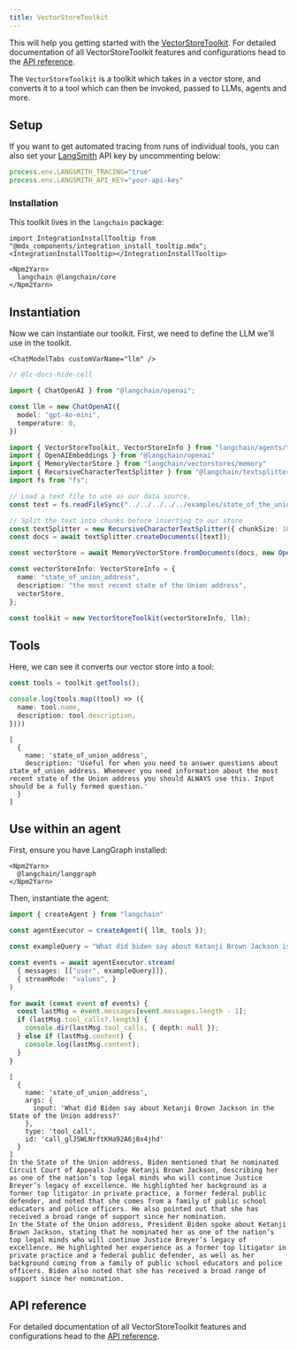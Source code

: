 ```yaml
---
title: VectorStoreToolkit
---
```


This will help you getting started with the [VectorStoreToolkit](/oss/langchain/tools#toolkits). For detailed documentation of all VectorStoreToolkit features and configurations head to the [API reference](https://api.js.langchain.com/classes/langchain.agents.VectorStoreToolkit.html).

The `VectorStoreToolkit` is a toolkit which takes in a vector store, and converts it to a tool which can then be invoked, passed to LLMs, agents and more.

## Setup

If you want to get automated tracing from runs of individual tools, you can also set your [LangSmith](https://docs.smith.langchain.com/) API key by uncommenting below:

```typescript
process.env.LANGSMITH_TRACING="true"
process.env.LANGSMITH_API_KEY="your-api-key"
```

### Installation

This toolkit lives in the `langchain` package:

```{=mdx}
import IntegrationInstallTooltip from "@mdx_components/integration_install_tooltip.mdx";
<IntegrationInstallTooltip></IntegrationInstallTooltip>

<Npm2Yarn>
  langchain @langchain/core
</Npm2Yarn>
```

## Instantiation

Now we can instantiate our toolkit. First, we need to define the LLM we'll use in the toolkit.

```{=mdx}
<ChatModelTabs customVarName="llm" />
```

```typescript
// @lc-docs-hide-cell

import { ChatOpenAI } from "@langchain/openai";

const llm = new ChatOpenAI({
  model: "gpt-4o-mini",
  temperature: 0,
})
```

```typescript
import { VectorStoreToolkit, VectorStoreInfo } from "langchain/agents/toolkits"
import { OpenAIEmbeddings } from "@langchain/openai"
import { MemoryVectorStore } from "langchain/vectorstores/memory"
import { RecursiveCharacterTextSplitter } from "@langchain/textsplitters";
import fs from "fs";

// Load a text file to use as our data source.
const text = fs.readFileSync("../../../../../examples/state_of_the_union.txt", "utf8");

// Split the text into chunks before inserting to our store
const textSplitter = new RecursiveCharacterTextSplitter({ chunkSize: 1000 });
const docs = await textSplitter.createDocuments([text]);

const vectorStore = await MemoryVectorStore.fromDocuments(docs, new OpenAIEmbeddings());

const vectorStoreInfo: VectorStoreInfo = {
  name: "state_of_union_address",
  description: "the most recent state of the Union address",
  vectorStore,
};

const toolkit = new VectorStoreToolkit(vectorStoreInfo, llm);
```

## Tools

Here, we can see it converts our vector store into a tool:

```typescript
const tools = toolkit.getTools();

console.log(tools.map((tool) => ({
  name: tool.name,
  description: tool.description,
})))
```

```output
[
  {
    name: 'state_of_union_address',
    description: 'Useful for when you need to answer questions about state_of_union_address. Whenever you need information about the most recent state of the Union address you should ALWAYS use this. Input should be a fully formed question.'
  }
]
```

## Use within an agent

First, ensure you have LangGraph installed:

```{=mdx}
<Npm2Yarn>
  @langchain/langgraph
</Npm2Yarn>
```

Then, instantiate the agent:

```typescript
import { createAgent } from "langchain"

const agentExecutor = createAgent({ llm, tools });
```

```typescript
const exampleQuery = "What did biden say about Ketanji Brown Jackson is the state of the union address?"

const events = await agentExecutor.stream(
  { messages: [["user", exampleQuery]]},
  { streamMode: "values", }
)

for await (const event of events) {
  const lastMsg = event.messages[event.messages.length - 1];
  if (lastMsg.tool_calls?.length) {
    console.dir(lastMsg.tool_calls, { depth: null });
  } else if (lastMsg.content) {
    console.log(lastMsg.content);
  }
}
```

```output
[
  {
    name: 'state_of_union_address',
    args: {
      input: 'What did Biden say about Ketanji Brown Jackson in the State of the Union address?'
    },
    type: 'tool_call',
    id: 'call_glJSWLNrftKHa92A6j8x4jhd'
  }
]
In the State of the Union address, Biden mentioned that he nominated Circuit Court of Appeals Judge Ketanji Brown Jackson, describing her as one of the nation’s top legal minds who will continue Justice Breyer’s legacy of excellence. He highlighted her background as a former top litigator in private practice, a former federal public defender, and noted that she comes from a family of public school educators and police officers. He also pointed out that she has received a broad range of support since her nomination.
In the State of the Union address, President Biden spoke about Ketanji Brown Jackson, stating that he nominated her as one of the nation’s top legal minds who will continue Justice Breyer’s legacy of excellence. He highlighted her experience as a former top litigator in private practice and a federal public defender, as well as her background coming from a family of public school educators and police officers. Biden also noted that she has received a broad range of support since her nomination.
```

## API reference

For detailed documentation of all VectorStoreToolkit features and configurations head to the [API reference](https://api.js.langchain.com/classes/langchain.agents.VectorStoreToolkit.html).
